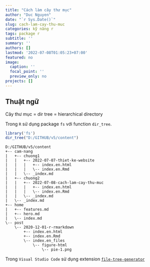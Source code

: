 ```yaml
---
title: "Cách làm cây thư mục"
author: "Duc Nguyen"
date: "`r Sys.Date()`"
slug: cach-lam-cay-thu-muc
categories: kỹ năng r
tags: package r
subtitle: ''
summary: ''
authors: []
lastmod: '2022-07-08T01:05:23+07:00'
featured: no
image:
  caption: ''
  focal_point: ''
  preview_only: no
projects: []
---
```


## Thuật ngữ

Cây thư mục = dir tree = hierarchical directory

Trong `R` sử dụng package `fs` với function `dir_tree`.

```r
library('fs')
dir_tree("D:/GITHUB/v5/content")
```

```
D:/GITHUB/v5/content
+-- cam-nang
|   +-- chuong1
|   |   +-- 2022-07-07-thiet-ke-website
|   |   |   +-- index.en.html
|   |   |   \-- index.en.Rmd
|   |   \-- _index.md
|   +-- chuong2
|   |   +-- 2022-07-08-cach-lam-cay-thu-muc
|   |   |   +-- index.en.html
|   |   |   \-- index.en.Rmd
|   |   \-- _index.md
|   \-- _index.md
+-- home
|   +-- features.md
|   +-- hero.md
|   \-- index.md
\-- post
    \-- 2020-12-01-r-rmarkdown
        +-- index.en.html
        +-- index.en.Rmd
        \-- index.en_files
            \-- figure-html
                \-- pie-1.png
```

Trong `Visual Studio Code` sử dụng extension [`file-tree-generator`](https://marketplace.visualstudio.com/items?itemName=Shinotatwu-DS.file-tree-generator)